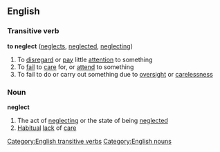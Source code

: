 ==English==

===Transitive verb===
'''to neglect'''  ([[neglects]], [[neglected]], [[neglecting]])
#To [[disregard]] or [[pay]] little [[attention]] to something
#To [[fail]] to [[care]] for, or [[attend]] to something
#To fail to do or carry out something due to [[oversight]] or [[carelessness]]

===Noun===
'''neglect'''
#The act of [[neglecting]] or the state of being [[neglected]]
#[[Habitual]] [[lack]] of [[care]]

[[Category:English transitive verbs]]
[[Category:English nouns]]